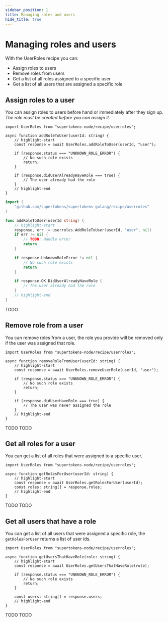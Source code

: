 ```yaml
---
sidebar_position: 1
title: Managing roles and users
hide_title: true
---
```


<!-- COPY DOCS -->
<!-- ./userroles/managing-roles-and-users.mdx -->

# Managing roles and users

With the UserRoles recipe you can:
- Assign roles to users
- Remove roles from users
- Get a list of all roles assigned to a specific user
- Get a list of all users that are assigned a specific role


## Assign roles to a user

You can assign roles to users before hand or immediately after they sign up. *The role must be created before you can assign it.*

<BackendSDKTabs>
<TabItem value="nodejs">

```tsx
import UserRoles from "supertokens-node/recipe/userroles";

async function addRoleToUser(userId: string) {
    // highlight-start
    const response = await UserRoles.addRoleToUser(userId, "user");

    if (response.status === "UNKNOWN_ROLE_ERROR") {
        // No such role exists
        return;
    }

    if (response.didUserAlreadyHaveRole === true) {
        // The user already had the role
    }
    // highlight-end
}
```

</TabItem>
<TabItem value="go">

```go
import (
	"github.com/supertokens/supertokens-golang/recipe/userroles"
)

func addRoleToUser(userId string) {
	// highlight-start
	response, err := userroles.AddRoleToUser(userId, "user", nil)
	if err != nil {
		// TODO: Handle error
		return
	}

	if response.UnknownRoleError != nil {
		// No such role exists
		return
	}

	if response.OK.DidUserAlreadyHaveRole {
		// The user already had the role
	}
	// highlight-end
}
```

</TabItem>
<TabItem value="python">
TODO
</TabItem>
</BackendSDKTabs>

## Remove role from a user

You can remove roles from a user, the role you provide will be removed only if the user was assigned that role.

<BackendSDKTabs>
<TabItem value="nodejs">

```tsx
import UserRoles from "supertokens-node/recipe/userroles";

async function removeRoleFromUser(userId: string) {
    // highlight-start
    const response = await UserRoles.removeUserRole(userId, "user");

    if (response.status === "UNKNOWN_ROLE_ERROR") {
        // No such role exists
        return;
    }

    if (response.didUserHaveRole === true) {
        // The user was never assigned the role
    }
    // highlight-end
}
```

</TabItem>
<TabItem value="go">
TODO
</TabItem>
<TabItem value="python">
TODO
</TabItem>
</BackendSDKTabs>

## Get all roles for a user

You can get a list of all roles that were assigned to a specific user.

<BackendSDKTabs>
<TabItem value="nodejs">

```tsx
import UserRoles from "supertokens-node/recipe/userroles";

async function getRolesForUser(userId: string) {
    // highlight-start
    const response = await UserRoles.getRolesForUser(userId);
    const roles: string[] = response.roles;
    // highlight-end
}
```

</TabItem>
<TabItem value="go">
TODO
</TabItem>
<TabItem value="python">
TODO
</TabItem>
</BackendSDKTabs>

## Get all users that have a role

You can get a list of all users that were assigned a specific role, the `getRolesForUser` returns a list of user ids.

<BackendSDKTabs>
<TabItem value="nodejs">

```tsx
import UserRoles from "supertokens-node/recipe/userroles";

async function getUsersThatHaveRole(role: string) {
    // highlight-start
    const response = await UserRoles.getUsersThatHaveRole(role);

    if (response.status === "UNKNOWN_ROLE_ERROR") {
        // No such role exists
        return;
    }

    const users: string[] = response.users;
    // highlight-end
}
```

</TabItem>
<TabItem value="go">
TODO
</TabItem>
<TabItem value="python">
TODO
</TabItem>
</BackendSDKTabs>
